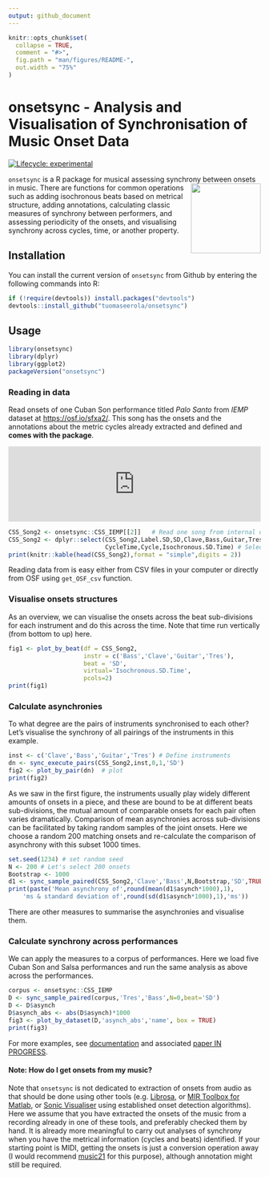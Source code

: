 ```yaml
---
output: github_document
---
```


<!-- README.md is generated from README.Rmd. Please edit that file -->

```r
knitr::opts_chunk$set(
  collapse = TRUE,
  comment = "#>",
  fig.path = "man/figures/README-",
  out.width = "75%"
)
```

# onsetsync - Analysis and Visualisation of Synchronisation of Music Onset Data


<!-- badges: start -->
[![Lifecycle: experimental](https://img.shields.io/badge/lifecycle-experimental-orange.svg)](https://lifecycle.r-lib.org/articles/stages.html#experimental)
<!-- badges: end -->

`onsetsync` is a R package for musical assessing synchrony between onsets in music. <img src="man/figures/logo.png" align="right" height="139"/> There are functions for common operations such as adding isochronous beats based on metrical structure, adding annotations, calculating classic measures of synchrony between performers, and assessing periodicity of the onsets, and visualising synchrony across cycles, time, or another property.

## Installation

You can install the current version of `onsetsync` from Github by
entering the following commands into R:

```r
if (!require(devtools)) install.packages("devtools")
devtools::install_github("tuomaseerola/onsetsync")
```

## Usage


```r
library(onsetsync)
library(dplyr)
library(ggplot2)
packageVersion("onsetsync")
```
### Reading in data

Read onsets of one Cuban Son performance titled _Palo Santo_ from _IEMP_ dataset at [https://osf.io/sfxa2/](https://osf.io/sfxa2/). This song has the onsets and the annotations about the metric cycles already extracted and defined and **comes with the package**.

<div>
<iframe src="https://mfr.osf.io/render?url=https://osf.io/z9uxs/?direct%26mode=render%26action=download%26public_file=True&amp;initialWidth=700&amp;childId=mfrIframe&amp;parentTitle=OSF%20%7C%20CSS_Song2_StereoMix.wav&amp;parentUrl=https%3A%2F%2Fosf.io%2Fz9uxs%2F" width="100%" scrolling="yes" marginheight="0" frameborder="0" allowfullscreen="" webkitallowfullscreen="" sandbox="allow-scripts allow-popups allow-same-origin" height="150px"></iframe>
</div>

```r
CSS_Song2 <- onsetsync::CSS_IEMP[[2]]   # Read one song from internal data
CSS_Song2 <- dplyr::select(CSS_Song2,Label.SD,SD,Clave,Bass,Guitar,Tres,
                           CycleTime,Cycle,Isochronous.SD.Time) # Select some columns
print(knitr::kable(head(CSS_Song2),format = "simple",digits = 2))
```

Reading data from is easy either from CSV files in your computer or directly from OSF using `get_OSF_csv` function. 

### Visualise onsets structures

As an overview, we can visualise the onsets across the beat sub-divisions for each instrument and do this across the time. Note that time run vertically (from bottom to up) here.

```r
fig1 <- plot_by_beat(df = CSS_Song2, 
                     instr = c('Bass','Clave','Guitar','Tres'), 
                     beat = 'SD', 
                     virtual='Isochronous.SD.Time',
                     pcols=2)
print(fig1)
```

### Calculate asynchronies

To what degree are the pairs of instruments synchronised to each other? Let's visualise the synchrony of all pairings of the instruments in this example.

```r
inst <- c('Clave','Bass','Guitar','Tres') # Define instruments 
dn <- sync_execute_pairs(CSS_Song2,inst,0,1,'SD')
fig2 <- plot_by_pair(dn)  # plot
print(fig2)  
```

As we saw in the first figure, the instruments usually play widely different amounts of onsets in a piece, and these are bound to be at different beats sub-divisions, the mutual amount of comparable onsets for each pair often varies dramatically. Comparison of mean asynchronies across sub-divisions can be facilitated by taking random samples of the joint onsets. Here we choose a random 200 matching onsets and re-calculate the comparison of asynchrony with this subset 1000 times.

```r
set.seed(1234) # set random seed
N <- 200 # Let's select 200 onsets
Bootstrap <- 1000
d1 <- sync_sample_paired(CSS_Song2,'Clave','Bass',N,Bootstrap,'SD',TRUE)
print(paste('Mean asynchrony of',round(mean(d1$asynch*1000),1),
    'ms & standard deviation of',round(sd(d1$asynch*1000),1),'ms'))
```
There are other measures to summarise the asynchronies and visualise them. 

### Calculate synchrony across performances

We can apply the measures to a corpus of performances. Here we load five Cuban Son and Salsa performances and run the same analysis as above across the performances.

```r
corpus <- onsetsync::CSS_IEMP
D <- sync_sample_paired(corpus,'Tres','Bass',N=0,beat='SD')
D <- D$asynch
D$asynch_abs <- abs(D$asynch)*1000
fig3 <- plot_by_dataset(D,'asynch_abs','name', box = TRUE)
print(fig3)
```

For more examples, see [documentation](https://tuomaseerola.github.io/onsetsync/) and associated [paper IN PROGRESS](http://).

#### Note: How do I get onsets from my music?

Note that `onsetsync` is not dedicated to extraction of onsets from audio as that should be done using other tools (e.g. [Librosa](https://librosa.org), or [MIR Toolbox for Matlab](https://www.jyu.fi/hytk/fi/laitokset/mutku/en/research/materials/mirtoolbox), or [Sonic Visualiser](https://www.sonicvisualiser.org) using established onset detection algorithms). Here we assume that you have extracted the onsets of the music from a recording already in one of these tools, and preferably checked them by hand. It is already more meaningful to carry out analyses of synchrony when you have the metrical information (cycles and beats) identified. If your starting point is MIDI, getting the onsets is just a conversion operation away (I would recommend [music21](https://web.mit.edu/music21/doc/moduleReference/moduleConverter.html) for this purpose), although annotation might still be required.

